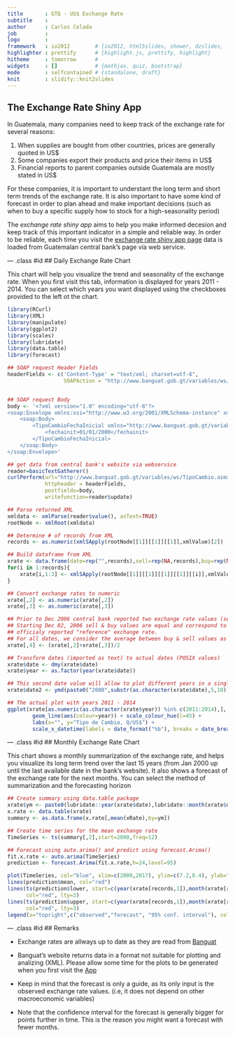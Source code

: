 ```yaml
---
title       : GTQ - US$ Exchange Rate
subtitle    : 
author      : Carlos Celada
job         : 
logo        : 
framework   : io2012        # {io2012, html5slides, shower, dzslides, ...}
highlighter : prettify      # {highlight.js, prettify, highlight}
hitheme     : tomorrow      # 
widgets     : []            # {mathjax, quiz, bootstrap}
mode        : selfcontained # {standalone, draft}
knit        : slidify::knit2slides
---
```


## The Exchange Rate Shiny App

In Guatemala, many companies need to keep track of the exchange rate for several reasons:

1. When supplies are bought from other countries, prices are generally quoted in US$
2. Some companies export their products and price their items in US$
3. Financial reports to parent companies outside Guatemala are mostly stated in US$

For these companies, it is important to understant the long term and short term trends of the exchange rate. It is also important to have some kind of forecast in order to plan ahead and make important decisions (such as when to buy a specific supply how to stock for a high-seasonality period)

The *exchange rate shiny app* aims to help you make informed decesion and keep track of this important indicator in a simple and reliable way. In order to be reliable, each time you visit the [exchange rate shiny app page](https://talent.shinyapps.io/Project/) data is loaded from Guatemalan central bank's page via web service.

--- .class #id 
## Daily Exchange Rate Chart

This chart will help you visualize the trend and seasonality of the exchange rate. When you first visit this tab, information is displayed for years 2011 - 2014. You can select which years you want displayed using the checkboxes provided to the left ot the chart.
```r
library(RCurl)
library(XML)
library(manipulate)
library(ggplot2)
library(scales)
library(lubridate)
library(data.table)
library(forecast)

## SOAP request Header Fields
headerFields <- c('Content-Type' = "text/xml; charset=utf-8", 
                  SOAPAction = "http://www.banguat.gob.gt/variables/ws/TipoCambioFechaInicial")


## SOAP request Body
body <- '<?xml version="1.0" encoding="utf-8"?>
<soap:Envelope xmlns:xsi="http://www.w3.org/2001/XMLSchema-instance" xmlns:xsd="http://www.w3.org/2001/XMLSchema" xmlns:soap="http://schemas.xmlsoap.org/soap/envelope/">
    <soap:Body>
        <TipoCambioFechaInicial xmlns="http://www.banguat.gob.gt/variables/ws/">
            <fechainit>01/01/2000</fechainit>
        </TipoCambioFechaInicial>
    </soap:Body>
</soap:Envelope>'

## get data from central bank's website via webservice
reader=basicTextGatherer()
curlPerform(url="http://www.banguat.gob.gt/variables/ws/TipoCambio.asmx",
            httpheader = headerFields,
            postfields=body,
            writefunction=reader$update)

## Parse returned XML
xmldata <- xmlParse(reader$value(), asText=TRUE)
rootNode <- xmlRoot(xmldata)

## Determine # of records from XML
records <- as.numeric(xmlSApply(rootNode[[1]][[1]][[1]],xmlValue)[2])

## Build dataframe from XML
xrate <- data.frame(date=rep("",records),sell=rep(NA,records),buy=rep(NA,records),xRate=rep(NA,records),stringsAsFactors=FALSE)
for(i in 1:records){
    xrate[i,1:3] <- xmlSApply(rootNode[[1]][[1]][[1]][[1]][[i]],xmlValue)[-1]
}

## Convert exchange rates to numeric
xrate[,2] <- as.numeric(xrate[,2])
xrate[,3] <- as.numeric(xrate[,3])

## Prior to Dec 2006 central bank reported two exchange rate values (sell & buy)
## Starting Dec 02, 2006 sell & buy values are equal and correspond to the 
## officialy reported "reference" exchange rate.
## For all dates, we consider the average between buy & sell values as the "reference" exchange rate
xrate[,4] <- (xrate[,2]+xrate[,3])/2

## Transform dates (imported as text) to actual dates (POSIX values)
xrate$date <- dmy(xrate$date)
xrate$year <- as.factor(year(xrate$date))

## This second date value will allow to plot different years in a single "time" axis
xrate$date2 <- ymd(paste0("2000",substr(as.character(xrate$date),5,10)))
```
```r
## The actual plot with years 2011 - 2014
ggplot(xrate[as.numeric(as.character(xrate$year)) %in% c(2011:2014),], aes(date2, xRate, group=year)) + 
        geom_line(aes(colour=year)) + scale_colour_hue(l=45) +
        labs(x="", y="Tipo de Cambio, Q/US$") +
        scale_x_datetime(labels = date_format("%b"), breaks = date_breaks("months"))
```

--- .class #id 
## Monthly Exchange Rate Chart

This chart shows a monthly summarization of the exchange rate, and helps you visualize its long term trend over the last 15 years (from Jan 2000 up until the last available date in the bank's website). It also shows a forecast of the exchange rate for the next months. You can select the method of summarization and the forecasting horizon
```r
## Create summary using data.table package
xrate$ym <- paste0(lubridate::year(xrate$date),lubridate::month(xrate$date,label=TRUE, abbr=TRUE))
x.rate <- data.table(xrate)
summary <- as.data.frame(x.rate[,mean(xRate),by=ym])

## Create time series for the mean exchange rate
TimeSeries <- ts(summary[,2],start=2000,freq=12)

## Forecast using auto.arima() and predict using forecast.Arima()
fit.x.rate <- auto.arima(TimeSeries)
prediction <- forecast.Arima(fit.x.rate,h=24,level=95)
```
```r
plot(TimeSeries, col="blue", xlim=c(2000,2017), ylim=c(7.2,8.4), ylab="Average Exchange Rate in Month")
lines(prediction$mean, col="red")
lines(ts(prediction$lower, start=c(year(xrate[records,1]),month(xrate[records,1])+1), freq=12), 
      col="red", lty=3)
lines(ts(prediction$upper, start=c(year(xrate[records,1]),month(xrate[records,1])+1), freq=12), 
      col="red", lty=3)
legend(x="topright",c("observed","forecast", "95% conf. interval"), col=c("blue", "red", "red"), lty=c(1,1,3))
```

--- .class #id 
## Remarks

* Exchange rates are allways up to date as they are read from [Banguat](http://banguat.gob.gt/default.asp?lang=2)

* Banguat's website returns data in a format not suitable for plotting and analizing (XML). Please allow some time for the plots to be generated when you first visit the [App](https://talent.shinyapps.io/Project/)

* Keep in mind that the forecast is only a guide, as its only input is the observed exchange rate values. (i.e, it does not depend on other macroeconomic variables)

* Note that the confidence interval for the forecast is generally bigger for points further in time. This is the reason you might want a forecast with fewer months.

